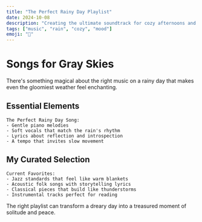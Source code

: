 ```yaml
---
title: "The Perfect Rainy Day Playlist"
date: 2024-10-08
description: "Creating the ultimate soundtrack for cozy afternoons and stormy weather."
tags: ["music", "rain", "cozy", "mood"]
emoji: "🎵"
---
```


# Songs for Gray Skies

There's something magical about the right music on a rainy day that makes even the gloomiest weather feel enchanting.

## Essential Elements

```
The Perfect Rainy Day Song:
- Gentle piano melodies
- Soft vocals that match the rain's rhythm
- Lyrics about reflection and introspection
- A tempo that invites slow movement
```

## My Curated Selection

```
Current Favorites:
- Jazz standards that feel like warm blankets
- Acoustic folk songs with storytelling lyrics
- Classical pieces that build like thunderstorms
- Instrumental tracks perfect for reading
```

The right playlist can transform a dreary day into a treasured moment of solitude and peace.